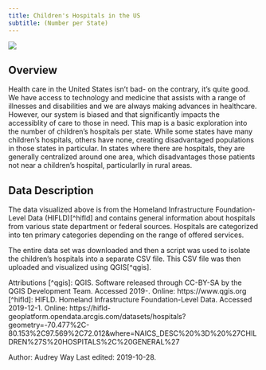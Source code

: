 ```yaml
---
title: Children's Hospitals in the US
subtitle: (Number per State)
---
```


![](C:\Users\giraf\OneDrive\Documents\spatial_data\final_data\threed_layout_bad.png)

## Overview
Health care in the United States isn't bad- on the contrary, it's quite good. We have access to technology and medicine that assists with a range of illnesses and disabilities and we are always making advances in healthcare. However, our system is biased and that significantly impacts the  accessiblity of care to those in need. This map is a basic exploration into the number of children's hospitals per state. While some states have many children's hospitals, others have none, creating disadvantaged populations in those states in particular. In states where there are hospitals, they are generally centralized around one area, which disadvantages those patients not near a children's hospital, particularlly in rural areas.

## Data Description
The data visualized above is from the Homeland Infrastructure Foundation-Level Data (HIFLD)[^hifld] and contains general information about hospitals from various state department or federal sources. Hospitals are categorized into ten primary categories depending on the range of offered services.

The entire data set was downloaded and then a script was used to isolate the children's hospitals into a separate CSV file. This CSV file was then uploaded and visualized using QGIS[^qgis].

Attributions
[^qgis]: QGIS. Software released through CC-BY-SA by the QGIS Development Team. Accessed 2019-. Online: https://www.qgis.org
[^hifld]: HIFLD. Homeland Infrastructure Foundation-Level Data. Accessed 2019-12-1. Online: https://hifld-geoplatform.opendata.arcgis.com/datasets/hospitals?geometry=-70.477%2C-80.153%2C97.569%2C72.012&where=NAICS_DESC%20%3D%20%27CHILDREN%27S%20HOSPITALS%2C%20GENERAL%27

<div class="credit-line">
Author: Audrey Way
Last edited: 2019-10-28.
</div>
